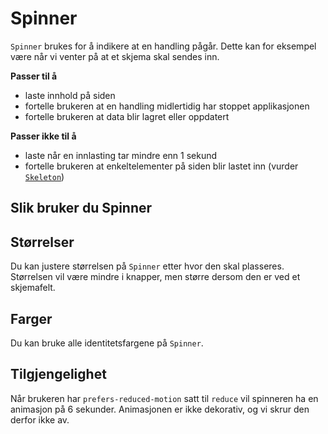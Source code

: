
<Meta of={SpinnerStories} />

# Spinner

`Spinner` brukes for å indikere at en handling pågår. Dette kan for eksempel være når vi venter på at et skjema skal sendes inn.

**Passer til å**

- laste innhold på siden
- fortelle brukeren at en handling midlertidig har stoppet applikasjonen
- fortelle brukeren at data blir lagret eller oppdatert

**Passer ikke til å**

- laste når en innlasting tar mindre enn 1 sekund
- fortelle brukeren at enkeltelementer på siden blir lastet inn (vurder [`Skeleton`](/docs/components-loaders-skeleton--docs))

## Slik bruker du Spinner

<Primary />
<Controls />

## Størrelser

Du kan justere størrelsen på `Spinner` etter hvor den skal plasseres.
Størrelsen vil være mindre i knapper, men større dersom den er ved et skjemafelt.

<Canvas of={SpinnerStories.Sizes} />

## Farger

Du kan bruke alle identitetsfargene på `Spinner`.

<Canvas of={SpinnerStories.Variants} />

## Tilgjengelighet

Når brukeren har `prefers-reduced-motion` satt til `reduce` vil spinneren ha en animasjon på 6 sekunder.
Animasjonen er ikke dekorativ, og vi skrur den derfor ikke av.
